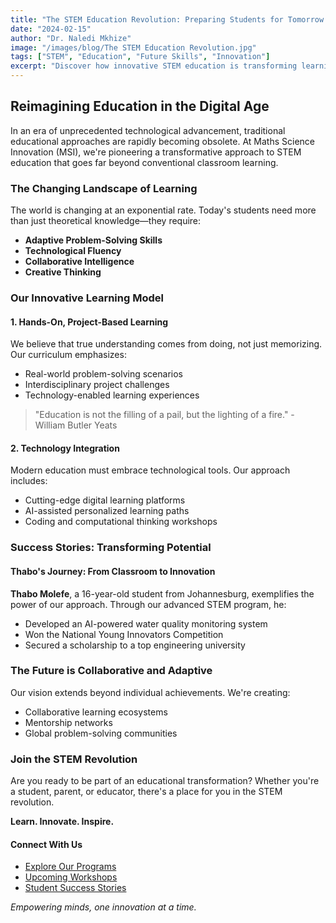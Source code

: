 ```yaml
---
title: "The STEM Education Revolution: Preparing Students for Tomorrow's Challenges"
date: "2024-02-15"
author: "Dr. Naledi Mkhize"
image: "/images/blog/The STEM Education Revolution.jpg"
tags: ["STEM", "Education", "Future Skills", "Innovation"]
excerpt: "Discover how innovative STEM education is transforming learning and empowering the next generation of problem-solvers and innovators."
---
```


## Reimagining Education in the Digital Age

In an era of unprecedented technological advancement, traditional educational approaches are rapidly becoming obsolete. At Maths Science Innovation (MSI), we're pioneering a transformative approach to STEM education that goes far beyond conventional classroom learning.

### The Changing Landscape of Learning

The world is changing at an exponential rate. Today's students need more than just theoretical knowledge—they require:

  - **Adaptive Problem-Solving Skills**
  - **Technological Fluency**
  - **Collaborative Intelligence**
  - **Creative Thinking**

### Our Innovative Learning Model

#### 1. Hands-On, Project-Based Learning

We believe that true understanding comes from doing, not just memorizing. Our curriculum emphasizes:

  - Real-world problem-solving scenarios
  - Interdisciplinary project challenges
  - Technology-enabled learning experiences

> "Education is not the filling of a pail, but the lighting of a fire." - William Butler Yeats

#### 2. Technology Integration

Modern education must embrace technological tools. Our approach includes:

  - Cutting-edge digital learning platforms
  - AI-assisted personalized learning paths
  - Coding and computational thinking workshops

### Success Stories: Transforming Potential

#### Thabo's Journey: From Classroom to Innovation

**Thabo Molefe**, a 16-year-old student from Johannesburg, exemplifies the power of our approach. Through our advanced STEM program, he:

  - Developed an AI-powered water quality monitoring system
  - Won the National Young Innovators Competition
  - Secured a scholarship to a top engineering university

### The Future is Collaborative and Adaptive

Our vision extends beyond individual achievements. We're creating:

  - Collaborative learning ecosystems
  - Mentorship networks
  - Global problem-solving communities

### Join the STEM Revolution

Are you ready to be part of an educational transformation? Whether you're a student, parent, or educator, there's a place for you in the STEM revolution.

**Learn. Innovate. Inspire.**

#### Connect With Us

  - [Explore Our Programs](#)
  - [Upcoming Workshops](#)
  - [Student Success Stories](#)

*Empowering minds, one innovation at a time.*
